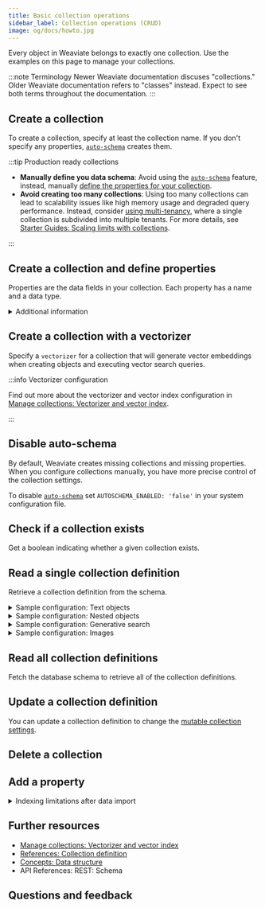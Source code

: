 ```yaml
---
title: Basic collection operations
sidebar_label: Collection operations (CRUD)
image: og/docs/howto.jpg
---
```



Every object in Weaviate belongs to exactly one collection. Use the examples on this page to manage your collections.

:::note Terminology
Newer Weaviate documentation discuses "collections." Older Weaviate documentation refers to "classes" instead. Expect to see both terms throughout the documentation.
:::


<VectorConfigSyntax />

## Create a collection

To create a collection, specify at least the collection name. If you don't specify any properties, [`auto-schema`](https://www.google.com/search?q=../config-refs/collections.mdx%23auto-schema) creates them.


<InitialCaps />

<Tabs groupId="languages">
  <TabItem value="py" label="Python">
    <FilteredTextBlock
      text={PyCode}
      startMarker="# START BasicCreateCollection"
      endMarker="# END BasicCreateCollection"
      language="py"
    />
  </TabItem>
<TabItem value="js" label="JS/TS">
  <FilteredTextBlock
    text={TSCode}
    startMarker="// START BasicCreateCollection"
    endMarker="// END BasicCreateCollection"
    language="ts"
  />
</TabItem>
<TabItem value="java" label="Java">
  <FilteredTextBlock
    text={JavaCode}
    startMarker="// START BasicCreateCollection"
    endMarker="// END BasicCreateCollection"
    language="java"
  />
</TabItem>
<TabItem value="go" label="Go">
  <FilteredTextBlock
    text={GoCode}
    startMarker="// START BasicCreateCollection"
    endMarker="// END BasicCreateCollection"
    language="gonew"
  />
</TabItem>
<TabItem value="csharp" label="C#">
  <FilteredTextBlock
    text={CSharpCode}
    startMarker="// START BasicCreateCollection"
    endMarker="// END BasicCreateCollection"
    language="csharp"
  />
</TabItem>
</Tabs>

:::tip Production ready collections

- **Manually define you data schema**:
  Avoid using the [`auto-schema`](../config-refs/collections.mdx#auto-schema) feature, instead, manually [define the properties for your collection](#create-a-collection-and-define-properties).
- **Avoid creating too many collections**:
  Using too many collections can lead to scalability issues like high memory usage and degraded query performance. Instead, consider [using multi-tenancy](/weaviate/manage-collections/multi-tenancy), where a single collection is subdivided into multiple tenants. For more details, see [Starter Guides: Scaling limits with collections](/weaviate/starter-guides/managing-collections/collections-scaling-limits).

:::

<!--

<CollectionsCountLimit />
-->

## Create a collection and define properties

Properties are the data fields in your collection. Each property has a name and a data type.

<details>
<summary>
Additional information
</summary>

Use properties to configure additional parameters such as data type, index characteristics, or tokenization.

For details, see:

- [References: Configuration: Schema](https://www.google.com/search?q=/weaviate/config-refs/collections.mdx)
- <SkipLink href="/weaviate/api/rest\#tag/schema">
    API References: REST: Schema
  </SkipLink>
- [Available data types](https://www.google.com/search?q=../config-refs/datatypes.md)

</details>

<Tabs groupId="languages">
  <TabItem value="py" label="Python">
    <FilteredTextBlock
      text={PyCode}
      startMarker="# START CreateCollectionWithProperties"
      endMarker="# END CreateCollectionWithProperties"
      language="py"
    />
  </TabItem>
<TabItem value="js" label="JS/TS">
  <FilteredTextBlock
    text={TSCode}
    startMarker="// START CreateCollectionWithProperties"
    endMarker="// END CreateCollectionWithProperties"
    language="ts"
  />
</TabItem>
<TabItem value="java" label="Java">
  <FilteredTextBlock
    text={JavaCode}
    startMarker="// START CreateCollectionWithProperties"
    endMarker="// END CreateCollectionWithProperties"
    language="java"
  />
</TabItem>
<TabItem value="go" label="Go">
  <FilteredTextBlock
    text={GoCode}
    startMarker="// START CreateCollectionWithProperties"
    endMarker="// END CreateCollectionWithProperties"
    language="gonew"
  />
</TabItem>
  <TabItem value="csharp" label="C#">
    <FilteredTextBlock
      text={CSharpCode}
      startMarker="// START CreateCollectionWithProperties"
      endMarker="// END CreateCollectionWithProperties"
      language="csharp"
    />
  </TabItem>
</Tabs>

## Create a collection with a vectorizer

Specify a `vectorizer` for a collection that will generate vector embeddings when creating objects and executing vector search queries.

<Tabs groupId="languages">
  <TabItem value="py" label="Python">
    <FilteredTextBlock
      text={PyCode}
      startMarker="# START Vectorizer"
      endMarker="# END Vectorizer"
      language="py"
    />
  </TabItem>
<TabItem value="js" label="JS/TS">
  <FilteredTextBlock
    text={TSCode}
    startMarker="// START Vectorizer"
    endMarker="// END Vectorizer"
    language="ts"
  />
</TabItem>
<TabItem value="java" label="Java">
  <FilteredTextBlock
    text={JavaCode}
    startMarker="// START CreateCollectionWithVectorizer"
    endMarker="// END CreateCollectionWithVectorizer"
    language="java"
  />
</TabItem>
<TabItem value="go" label="Go">
  <FilteredTextBlock
    text={GoCode}
    startMarker="// START CreateCollectionWithVectorizer"
    endMarker="// END CreateCollectionWithVectorizer"
    language="gonew"
  />
</TabItem>
  <TabItem value="csharp" label="C#">
    <FilteredTextBlock
      text={CSharpCode}
      startMarker="// START Vectorizer"
      endMarker="// END Vectorizer"
      language="csharp"
    />
  </TabItem>
</Tabs>

:::info Vectorizer configuration

Find out more about the vectorizer and vector index configuration in [Manage collections: Vectorizer and vector index](https://www.google.com/search?q=./vector-config.mdx).

:::

## Disable auto-schema

By default, Weaviate creates missing collections and missing properties. When you configure collections manually, you have more precise control of the collection settings.

To disable [`auto-schema`](https://www.google.com/search?q=../config-refs/collections.mdx%23auto-schema) set `AUTOSCHEMA_ENABLED: 'false'` in your system configuration file.

## Check if a collection exists

Get a boolean indicating whether a given collection exists.

<Tabs groupId="languages">
  <TabItem value="py" label="Python">
    <FilteredTextBlock
      text={PyCode}
      startMarker="# START CheckIfExists"
      endMarker="# END CheckIfExists"
      language="py"
    />
  </TabItem>
  <TabItem value="js" label="JS/TS">
    <FilteredTextBlock
      text={TSCode}
      startMarker="// START CheckIfExists"
      endMarker="// END CheckIfExists"
      language="ts"
    />
  </TabItem>
</Tabs>

## Read a single collection definition

Retrieve a collection definition from the schema.

<Tabs groupId="languages">
  <TabItem value="py" label="Python">
    <FilteredTextBlock
      text={PyCode}
      startMarker="# START ReadOneCollection"
      endMarker="# END ReadOneCollection"
      language="py"
    />
  </TabItem>
<TabItem value="js" label="JS/TS">
  <FilteredTextBlock
    text={TSCode}
    startMarker="// START ReadOneCollection"
    endMarker="// END ReadOneCollection"
    language="ts"
  />
</TabItem>
<TabItem value="java" label="Java">
  <FilteredTextBlock
    text={JavaCode}
    startMarker="// START ReadOneCollection"
    endMarker="// END ReadOneCollection"
    language="java"
  />
</TabItem>
  <TabItem value="go" label="Go">
    <FilteredTextBlock
      text={GoCode}
      startMarker="// START ReadOneCollection"
      endMarker="// END ReadOneCollection"
      language="gonew"
    />
  </TabItem>
  <TabItem value="csharp" label="C#">
    <FilteredTextBlock
      text={CSharpCode}
      startMarker="// START ReadOneCollection"
      endMarker="// END ReadOneCollection"
      language="csharp"
    />
  </TabItem>
</Tabs>

<details>
<summary>Sample configuration: Text objects</summary>

This configuration for text objects defines the following:

- The collection name (`Article`)
- The vectorizer module (`text2vec-cohere`) and model (`embed-multilingual-v2.0`)
- A set of properties (`title`, `body`) with `text` data types.

<!-- end list -->

```json
{
  "class": "Article",
  "vectorizer": "text2vec-cohere",
  "moduleConfig": {
    "text2vec-cohere": {
      "model": "embed-multilingual-v2.0"
    }
  },
  "properties": [
    {
      "name": "title",
      "dataType": ["text"]
    },
    {
      "name": "body",
      "dataType": ["text"]
    }
  ]
}
```

</details>

<details>
<summary>Sample configuration: Nested objects</summary>

:::info Added in `v1.22`
:::

This configuration for nested objects defines the following:

- The collection name (`Person`)

- The vectorizer module (`text2vec-huggingface`)

- A set of properties (`last_name`, `address`)

  - `last_name` has `text` data type
  - `address` has `object` data type

- The `address` property has two nested properties (`street` and `city`)

<!-- end list -->

```json
{
  "class": "Person",
  "vectorizer": "text2vec-huggingface",
  "properties": [
    {
      "dataType": ["text"],
      "name": "last_name"
    },
    {
      "dataType": ["object"],
      "name": "address",
      "nestedProperties": [
        { "dataType": ["text"], "name": "street" },
        { "dataType": ["text"], "name": "city" }
      ]
    }
  ]
}
```

</details>

<details>
<summary>Sample configuration: Generative search</summary>

This configuration for [retrieval augmented generation](https://www.google.com/search?q=../search/generative.md) defines the following:

- The collection name (`Article`)
- The default vectorizer module (`text2vec-openai`)
- The generative module (`generative-openai`)
- A set of properties (`title`, `chunk`, `chunk_no` and `url`)
- The tokenization option for the `url` property
- The vectorization option (`skip` vectorization) for the `url` property

<!-- end list -->

```json
{
  "class": "Article",
  "vectorizer": "text2vec-openai",
  "vectorIndexConfig": {
    "distance": "cosine"
  },
  "moduleConfig": {
    "generative-openai": {}
  },
  "properties": [
    {
      "name": "title",
      "dataType": ["text"]
    },
    {
      "name": "chunk",
      "dataType": ["text"]
    },
    {
      "name": "chunk_no",
      "dataType": ["int"]
    },
    {
      "name": "url",
      "dataType": ["text"],
      "tokenization": "field",
      "moduleConfig": {
        "text2vec-openai": {
          "skip": true
        }
      }
    }
  ]
}
```

</details>

<details>
<summary>Sample configuration: Images</summary>

This configuration for image search defines the following:

- The collection name (`Image`)

- The vectorizer module (`img2vec-neural`)

  - The `image` property configures collection to store image data.

- The vector index distance metric (`cosine`)

- A set of properties (`image`), with the `image` property set as `blob`.

For image searches, see [Image search](https://www.google.com/search?q=../search/image.md).

```json
{
  "class": "Image",
  "vectorizer": "img2vec-neural",
  "vectorIndexConfig": {
    "distance": "cosine"
  },
  "moduleConfig": {
    "img2vec-neural": {
      "imageFields": ["image"]
    }
  },
  "properties": [
    {
      "name": "image",
      "dataType": ["blob"]
    }
  ]
}
```

</details>

## Read all collection definitions

Fetch the database schema to retrieve all of the collection definitions.

<Tabs groupId="languages">
  <TabItem value="py" label="Python">
    <FilteredTextBlock
      text={PyCode}
      startMarker="# START ReadAllCollections"
      endMarker="# END ReadAllCollections"
      language="py"
    />
  </TabItem>
<TabItem value="js" label="JS/TS">
  <FilteredTextBlock
    text={TSCode}
    startMarker="// START ReadAllCollections"
    endMarker="// END ReadAllCollections"
    language="ts"
  />
</TabItem>
<TabItem value="java" label="Java">
  <FilteredTextBlock
    text={JavaCode}
    startMarker="// START ReadAllCollections"
    endMarker="// END ReadAllCollections"
    language="java"
  />
</TabItem>
  <TabItem value="go" label="Go">
    <FilteredTextBlock
      text={GoCode}
      startMarker="// START ReadAllCollections"
      endMarker="// END ReadAllCollections"
      language="gonew"
    />
  </TabItem>
    <TabItem value="csharp" label="C#">
    <FilteredTextBlock
      text={CSharpCode}
      startMarker="// START ReadAllCollections"
      endMarker="// END ReadAllCollections"
      language="csharp"
    />
  </TabItem>
</Tabs>

## Update a collection definition


<RaftRFChangeWarning />

You can update a collection definition to change the [mutable collection settings](https://www.google.com/search?q=../config-refs/collections.mdx%23mutability).

<Tabs groupId="languages">
  <TabItem value="py" label="Python">
    <FilteredTextBlock
      text={PyCode}
      startMarker="# START UpdateCollection"
      endMarker="# END UpdateCollection"
      language="py"
    />
  </TabItem>
<TabItem value="js" label="JS/TS">
  <FilteredTextBlock
    text={TSCode}
    startMarker="// START UpdateCollection"
    endMarker="// END UpdateCollection"
    language="ts"
  />
</TabItem>
<TabItem value="java" label="Java">
  <FilteredTextBlock
    text={JavaReplicationCode}
    startMarker="// START UpdateCollection"
    endMarker="// END UpdateCollection"
    language="java"
  />
</TabItem>
  <TabItem value="go" label="Go">
    <FilteredTextBlock
      text={GoCode}
      startMarker="// START UpdateCollection"
      endMarker="// END UpdateCollection"
      language="gonew"
    />
  </TabItem>
  <TabItem value="csharp" label="C#">
    <FilteredTextBlock
      text={CSharpCode}
      startMarker="// START UpdateCollection"
      endMarker="// END UpdateCollection"
      language="csharp"
    />
  </TabItem>
</Tabs>

## Delete a collection


<CautionSchemaDeleteClass />

## Add a property

<details>
<summary>
Indexing limitations after data import
</summary>

There are no index limitations when you add collection properties before you import data.

If you add a new property after you import data, there is an impact on indexing.<br/><br/>

Property indexes are built at import time. If you add a new property after importing some data, pre-existing objects index aren't automatically updated to add the new property. This means pre-existing objects aren't added to the new property index. Queries may return unexpected results because the index only includes new objects.<br/><br/>

To create an index that includes all of the objects in a collection, do one of the following:

- New collections: Add all of the collection's properties before importing objects.
- Existing collections: Export the existing data from the collection. Re-create it with the new property. Import the data into the updated collection.

We are working on a re-indexing API to allow you to re-index the data after adding a property. This will be available in a future release.

</details>

<Tabs groupId="languages">
  <TabItem value="py" label="Python Client v4">
    <FilteredTextBlock
      text={PyCode}
      startMarker="# START AddProp"
      endMarker="# END AddProp"
      language="py"
    />
  </TabItem>
  <TabItem value="py3" label="Python Client v3">
    <FilteredTextBlock
      text={PyCodeV3}
      startMarker="# START AddProperty"
      endMarker="# END AddProperty"
      language="pyv3"
    />
  </TabItem>
  <TabItem value="js" label="JS/TS Client v3">
    <FilteredTextBlock
      text={TSCode}
      startMarker="// START AddProperty"
      endMarker="// END AddProperty"
      language="ts"
    />
  </TabItem>
  <TabItem value="js2" label="JS/TS Client v2">
    <FilteredTextBlock
      text={TSCodeLegacy}
      startMarker="// START AddProperty"
      endMarker="// END AddProperty"
      language="tsv2"
    />
  </TabItem>
  <TabItem value="java" label="Java">
    <FilteredTextBlock
      text={JavaCode}
      startMarker="// START AddProperty"
      endMarker="// END AddProperty"
      language="java"
    />
  </TabItem>
  <TabItem value="csharp" label="C#">
    <FilteredTextBlock
      text={CSharpCode}
      startMarker="// START AddProp"
      endMarker="// END AddProp"
      language="csharp"
    />
  </TabItem>
  <TabItem value="go" label="Go">
    <FilteredTextBlock
      text={GoCode}
      startMarker="// START AddProperty"
      endMarker="// END AddProperty"
      language="gonew"
    />
  </TabItem>
</Tabs>

## Further resources

- [Manage collections: Vectorizer and vector index](https://www.google.com/search?q=./vector-config.mdx)
- [References: Collection definition](https://www.google.com/search?q=/weaviate/config-refs/collections.mdx)
- [Concepts: Data structure](https://www.google.com/search?q=../concepts/data.md)
- <SkipLink href="/weaviate/api/rest\#tag/schema/post/schema">
    API References: REST: Schema
  </SkipLink>

## Questions and feedback


<DocsFeedback />
